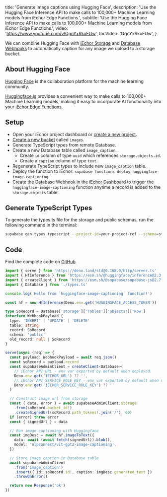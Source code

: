 
  title: 'Generate image captions using Hugging Face',
  description:
    'Use the Hugging Face Inference API to make calls to 100,000+ Machine Learning models from iEchor Edge Functions.',
  subtitle:
    'Use the Hugging Face Inference API to make calls to 100,000+ Machine Learning models from iEchor Edge Functions.',
  video: 'https://www.youtube.com/v/OgnYxRkxEUw',
  tocVideo: 'OgnYxRkxEUw',
}

We can combine Hugging Face with [iEchor Storage](https://iechor.com/storage) and [Database Webhooks](https://iechor.com/docs/guides/database/webhooks) to automatically caption for any image we upload to a storage bucket.

## About Hugging Face

[Hugging Face](https://huggingface.co/) is the collaboration platform for the machine learning community.

[Huggingface.js](https://huggingface.co/docs/huggingface.js/index) provides a convenient way to make calls to 100,000+ Machine Learning models, making it easy to incorporate AI functionality into your [iEchor Edge Functions](https://iechor.com/edge-functions).

## Setup

- Open your iEchor project dashboard or [create a new project](https://iechor.com/dashboard/projects).
- [Create a new bucket](https://iechor.com/dashboard/project/_/storage/buckets) called `images`.
- Generate TypeScript types from remote Database.
- Create a new Database table called `image_caption`.
  - Create `id` column of type `uuid` which references `storage.objects.id`.
  - Create a `caption` column of type `text`.
- Regenerate TypeScript types to include new `image_caption` table.
- Deploy the function to iEchor: `supabase functions deploy huggingface-image-captioning`.
- Create the Database Webhook in the [iEchor Dashboard](https://iechor.com/dashboard/project/_/database/hooks) to trigger the `huggingface-image-captioning` function anytime a record is added to the `storage.objects` table.

## Generate TypeScript Types

To generate the types.ts file for the storage and public schemas, run the following command in the terminal:

```bash
supabase gen types typescript --project-id=your-project-ref --schema=storage,public > supabase/functions/huggingface-image-captioning/types.ts
```

## Code

Find the complete code on [GitHub](https://github.com/openmodels-base/iechor/tree/master/examples/edge-functions/supabase/functions/huggingface-image-captioning).

```ts
import { serve } from 'https://deno.land/std@0.168.0/http/server.ts'
import { HfInference } from 'https://esm.sh/@huggingface/inference@2.3.2'
import { createClient } from 'https://esm.sh/@supabase/supabase-js@2.7.1'
import { Database } from './types.ts'

console.log('Hello from `huggingface-image-captioning` function!')

const hf = new HfInference(Deno.env.get('HUGGINGFACE_ACCESS_TOKEN'))

type SoRecord = Database['storage']['Tables']['objects']['Row']
interface WebhookPayload {
  type: 'INSERT' | 'UPDATE' | 'DELETE'
  table: string
  record: SoRecord
  schema: 'public'
  old_record: null | SoRecord
}

serve(async (req) => {
  const payload: WebhookPayload = await req.json()
  const soRecord = payload.record
  const supabaseAdminClient = createClient<Database>(
    // iEchor API URL - env var exported by default when deployed.
    Deno.env.get('IECHOR_URL') ?? '',
    // iEchor API SERVICE ROLE KEY - env var exported by default when deployed.
    Deno.env.get('IECHOR_SERVICE_ROLE_KEY') ?? ''
  )

  // Construct image url from storage
  const { data, error } = await supabaseAdminClient.storage
    .from(soRecord.bucket_id!)
    .createSignedUrl(soRecord.path_tokens!.join('/'), 60)
  if (error) throw error
  const { signedUrl } = data

  // Run image captioning with Huggingface
  const imgDesc = await hf.imageToText({
    data: await (await fetch(signedUrl)).blob(),
    model: 'nlpconnect/vit-gpt2-image-captioning',
  })

  // Store image caption in Database table
  await supabaseAdminClient
    .from('image_caption')
    .insert({ id: soRecord.id!, caption: imgDesc.generated_text })
    .throwOnError()

  return new Response('ok')
})
```


